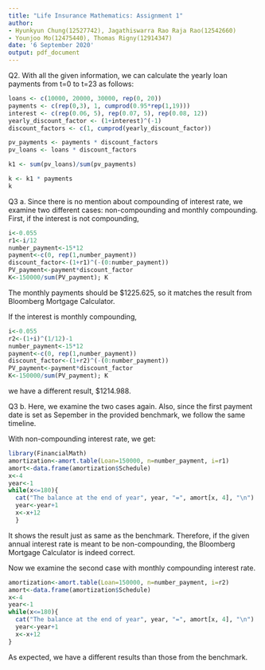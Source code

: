 ---
title: "Life Insurance Mathematics: Assignment 1"
author: 
- Hyunkyun Chung(12527742), Jagathiswarra Rao Raja Rao(12542660)
- Younjoo Mo(12475440), Thomas Rigny(12914347)
date: '6 September 2020'
output: pdf_document
---
Q2.
With all the given information, we can calculate the yearly loan payments from t=0 to t=23 as follows:
```{r}
loans <- c(10000, 20000, 30000, rep(0, 20))
payments <- c(rep(0,3), 1, cumprod(0.95*rep(1,19)))
interest <- c(rep(0.06, 5), rep(0.07, 5), rep(0.08, 12))
yearly_discount_factor <- (1+interest)^(-1)
discount_factors <- c(1, cumprod(yearly_discount_factor))

pv_payments <- payments * discount_factors
pv_loans <- loans * discount_factors 

k1 <- sum(pv_loans)/sum(pv_payments)

k <- k1 * payments
k
```


Q3 a.
Since there is no mention about compounding of interest rate, we examine two different cases: non-compounding and monthly compounding.
First, if the interest is not compounding,
```{r}
i<-0.055
r1<-i/12
number_payment<-15*12
payment<-c(0, rep(1,number_payment))
discount_factor<-(1+r1)^(-(0:number_payment))
PV_payment<-payment*discount_factor
K<-150000/sum(PV_payment); K
```
The monthly payments should be $1225.625, so it matches the result from Bloomberg Mortgage Calculator.

If the interest is monthly compounding,
```{r}
i<-0.055
r2<-(1+i)^(1/12)-1
number_payment<-15*12
payment<-c(0, rep(1,number_payment))
discount_factor<-(1+r2)^(-(0:number_payment))
PV_payment<-payment*discount_factor
K<-150000/sum(PV_payment); K
```
we have a different result, $1214.988.

Q3 b.
Here, we examine the two cases again. Also, since the first payment date is set as Sepember in the provided benchmark, we follow the same timeline.

With non-compounding interest rate, we get:
```{r}
library(FinancialMath)
amortization<-amort.table(Loan=150000, n=number_payment, i=r1)
amort<-data.frame(amortization$Schedule)
x<-4
year<-1
while(x<=180){
  cat("The balance at the end of year", year, "=", amort[x, 4], "\n")
  year<-year+1
  x<-x+12
  }
```
It shows the result just as same as the benchmark. Therefore, if the given annual interest rate is meant to be non-compounding, the Bloomberg Mortgage Calculator is indeed correct.

Now we examine the second case with monthly compounding interest rate.
```{r}
amortization<-amort.table(Loan=150000, n=number_payment, i=r2)
amort<-data.frame(amortization$Schedule)
x<-4
year<-1
while(x<=180){
  cat("The balance at the end of year", year, "=", amort[x, 4], "\n")
  year<-year+1
  x<-x+12
}
```
As expected, we have a different results than those from the benchmark.